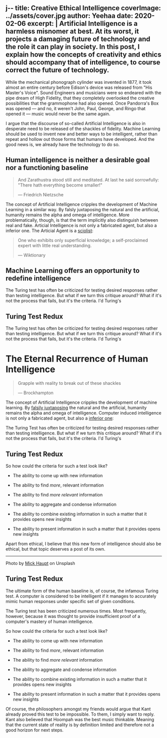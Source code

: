 j--
title: Creative Ethical Intelligence
coverImage: ../assets/cover.jpg
author: Yeehaa
date: 2020-02-06
excerpt: |
  Artificial Intelligence is a harmless misnomer at best. At its worst, it 
  projects a damaging future of technology and the role it can play
  in society. In this post, I explain how the concepts of creativity and ethics 
  should accompany that of intelligence, to course correct the future of
  technology.
---

While the mechanical phonograph cylinder was invented in 1877, it took almost an
entire century before Edison's device was released from  "His Master's Voice". 
Sound Engineers and musicians were so endeared with the pipe dream of High Fidelity, 
that they completely overlooked the creative possibilities that the grammophone 
had also opened. Once Pandorra's Box was opened &mdash; and no, it weren't John, 
Paul, George, and Ringo that opened it &mdash; music would never be the same again.

I argue that the discourse of so-called Artificial Intelligence is also in desperate need 
to be released of the shackles of fidelity. Machine Learning should be used to invent new 
and better ways to be intelligent, rather than repeat and hollow out those forms
that humans have developed. And the good news is, we already have the technology
to do so.


## Human intelligence is neither a desirable goal nor a functioning baseline

> And Zarathustra stood still and meditated. 
> At last he said sorrowfully: "There hath everything become smaller!"
>
> &mdash; Friedrich Nietzsche 

The concept of Artificial Intelligence cripples the development of Machine
Learning in a similar way. By falsly juxtaposing the natural and the artificial,
humanity remains the alpha and omega of intelligence. More problematically,
though, is that the term implicitly also distinguish between real and fake.
Articial Intelligence is not only a fabricated agent, but also a inferior one.
The Articial Agent is a [sciolist](https://en.wiktionary.org/wiki/sciolist):

> One who exhibits only superficial knowledge; a self-proclaimed expert with
> little real understanding.
>
>  &mdash; Wiktionary

## Machine Learning offers an opportunity to redefine intelligence


The Turing test has often be criticized for testing desired responses rather
than testing intelligence. But what if we turn this critique around? What if
it's not the process that fails, but it's the criteria. I'd Turing's

## Turing Test Redux

The Turing test has often be criticized for testing desired responses rather
than testing intelligence. But what if we turn this critique around? What if
it's not the process that fails, but it's the criteria. I'd Turing's

# The Eternal Recurrence of Human Intelligence

> Grapple with reality to break out of these shackles
>
> &mdash; Brockhampton

The concept of Artificial Intelligence cripples the development of machine
learning. By [falsily juxtaposing](https://en.wikipedia.org/wiki/Naturalistic_fallacy) the natural and the artificial,
humanity remains the alpha and omega of intelligence. Computer
induced intelligence is not only a fabricated agent, but also a
[inferior one](https://en.wiktionary.org/wiki/sciolist):

The Turing Test has often be criticized for testing desired responses rather
than testing intelligence. But what if we turn this critique around? What if
it's not the process that fails, but it's the criteria. I'd Turing's


## Turing Test Redux

So how could the criteria for such a test look like?

+ The ability to come up with new information

+ The ability to find *more*, relevant information

+ The ability to find *more relevant* information

+ The ability to aggregate and condense information

+ The ability to combine existing information in such a matter that it
provides opens new insights

+ The ability to present information in such a matter that it
provides opens new insights

Apart from ethical, I believe that this new form of intelligence should also be
ethical, but that topic deserves a post of its own.

---
Photo by [Mick Haupt](https://unsplash.com/@fekeshazizo?utm_source=unsplash&utm_medium=referral&utm_content=creditCopyText)
on Unsplash


## Turing Test Redux

The ultimate form of the human baseline is, of course, the infamous Turing
test. A computer is considered to be intelligent if it manages to accurately
mimic human responses under specific set of given conditions.

The Turing test has been criticized numerous times. Most frequently, however,
because it was thought to provide insufficient proof of a computer's mastery of
human intelligence.

So how could the criteria for such a test look like?

+ The ability to come up with new information

+ The ability to find *more*, relevant information

+ The ability to find *more relevant* information

+ The ability to aggregate and condense information

+ The ability to combine existing information in such a matter that it
provides opens new insights

+ The ability to present information in such a matter that it
provides opens new insights

Of course, the philosophers amongst my friends would argue that Kant already
proved this test to be impossible. To them, I simply want to reply. Kant also
believed that Hoompah was the best music thinkable. Meaning that the current
state of reality is by definition limited and therefore not a good horizon for
next steps.
